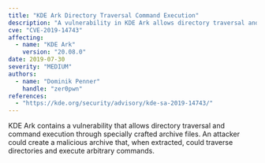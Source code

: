 ```yaml
---
title: "KDE Ark Directory Traversal Command Execution"
description: "A vulnerability in KDE Ark allows directory traversal and command execution through malicious archive files."
cve: "CVE-2019-14743"
affecting:
  - name: "KDE Ark"
    version: "20.08.0"
date: 2019-07-30
severity: "MEDIUM"
authors:
  - name: "Dominik Penner"
    handle: "zer0pwn"
references:
  - "https://kde.org/security/advisory/kde-sa-2019-14743/"
---
```


KDE Ark contains a vulnerability that allows directory traversal and command execution through specially crafted archive files. An attacker could create a malicious archive that, when extracted, could traverse directories and execute arbitrary commands.

